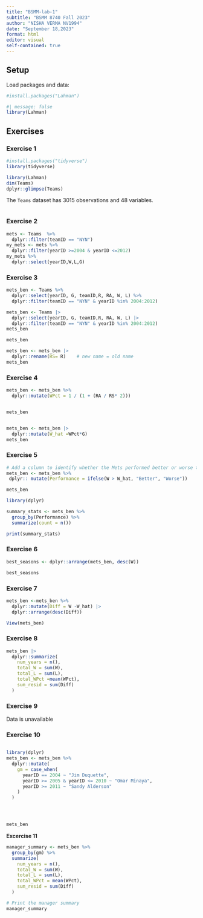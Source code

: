 ```yaml
---
title: "BSMM-lab-1"
subtitle: "BSMM 8740 Fall 2023"
author: "NISHA VERMA NV1994"
date: "September 18,2023"
format: html
editor: visual
self-contained: true
---
```


## Setup

Load packages and data:

```r
#install.packages("Lahman")
```

```r
#| message: false
library(Lahman)
```

## Exercises

### Exercise 1

```r
#install.packages("tidyverse")
library(tidyverse)

```

```r
library(Lahman)
dim(Teams)
dplyr::glimpse(Teams)

```

The `Teams` dataset has 3015 observations and 48 variables.

```r


```

### Exercise 2

```r
mets <- Teams  %>% 
  dplyr::filter(teamID == "NYN")
my_mets <- mets %>% 
  dplyr::filter(yearID >=2004 & yearID <=2012)
my_mets %>% 
  dplyr::select(yearID,W,L,G)
```

### Exercise 3

```r
mets_ben <- Teams %>%
  dplyr::select(yearID, G, teamID,R, RA, W, L) %>%
  dplyr::filter(teamID == "NYN" & yearID %in% 2004:2012)
```

```r
mets_ben <- Teams |>
  dplyr::select(yearID, G, teamID,R, RA, W, L) |>
  dplyr::filter(teamID == "NYN" & yearID %in% 2004:2012)
mets_ben
```

```r
mets_ben
```

```r
mets_ben <- mets_ben |>
  dplyr::rename(RS= R)    # new name = old name
mets_ben
```

### Exercise 4

```r
mets_ben <- mets_ben %>%
  dplyr::mutate(WPct = 1 / (1 + (RA / RS* 2)))
```

```         
```

```r
mets_ben
```

```         
```

```r
mets_ben <- mets_ben |>
  dplyr::mutate(W_hat =WPct*G)
mets_ben
```

### Exercise 5

```r

# Add a column to identify whether the Mets performed better or worse than expected
mets_ben <- mets_ben %>%
 dplyr:: mutate(Performance = ifelse(W > W_hat, "Better", "Worse"))

mets_ben

```

```r
library(dplyr)

summary_stats <- mets_ben %>%
  group_by(Performance) %>%
  summarize(count = n())

print(summary_stats)

```

### Exercise 6

```r
best_seasons <- dplyr::arrange(mets_ben, desc(W))

best_seasons

```

### Exercise 7

```r
mets_ben <-mets_ben %>% 
  dplyr::mutate(Diff = W -W_hat) |>
  dplyr::arrange(desc(Diff))
```

```r
View(mets_ben)
```

### Exercise 8

```r
mets_ben |>
  dplyr::summarize(
    num_years = n(), 
    total_W = sum(W), 
    total_L = sum(L), 
    total_WPct =mean(WPct), 
    sum_resid = sum(Diff)
  )
```

### Exercise 9

Data is unavailable

### Exercise 10

```r

```

```r

library(dplyr)
mets_ben <- mets_ben %>%
  dplyr::mutate(
    gm = case_when(
      yearID == 2004 ~ "Jim Duquette",
      yearID >= 2005 & yearID <= 2010 ~ "Omar Minaya",
      yearID >= 2011 ~ "Sandy Alderson"
    )
  )





```

```r
mets_ben
```

**Excercise 11**

```r
 
manager_summary <- mets_ben %>%
  group_by(gm) %>%
  summarize(
    num_years = n(),
    total_W = sum(W),
    total_L = sum(L),
    total_WPct = mean(WPct),
    sum_resid = sum(Diff)
  )

# Print the manager summary
manager_summary


```
